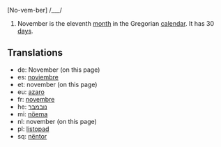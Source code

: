 [No-vem-ber] /___/

#November is the eleventh [[month]] in the Gregorian [[calendar]]. It has 30 [[day]]s.

==Translations==
*de: November (on this page)
*es: [[noviembre]]
*et: november (on this page)
*eu: [[azaro]]
*fr: [[novembre]]
*he: [[נובמבר]]
*mi: [[nöema]]
*nl: november (on this page)
*pl: [[listopad]]
*sq: [[nëntor]]
